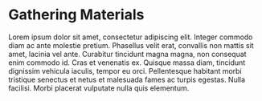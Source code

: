 # Gathering Materials

Lorem ipsum dolor sit amet, consectetur adipiscing elit. Integer commodo diam ac ante molestie pretium. Phasellus velit erat, convallis non mattis sit amet, lacinia vel ante. Curabitur tincidunt magna magna, non consequat enim commodo id. Cras et venenatis ex. Quisque massa diam, tincidunt dignissim vehicula iaculis, tempor eu orci. Pellentesque habitant morbi tristique senectus et netus et malesuada fames ac turpis egestas. Nulla facilisi. Morbi placerat vulputate nulla quis elementum.
